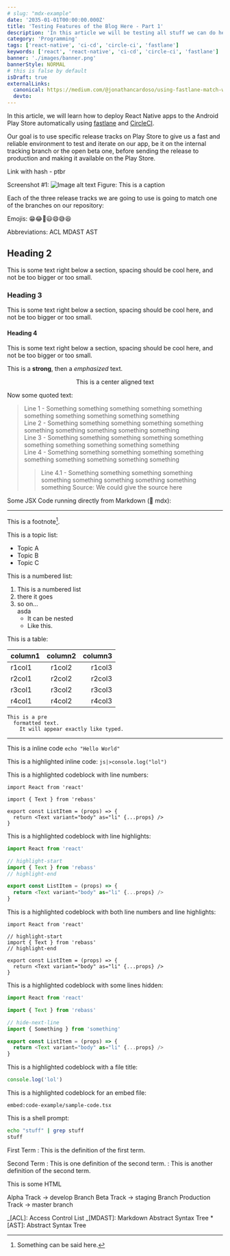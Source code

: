 ```yaml
---
# slug: "mdx-example"
date: '2035-01-01T00:00:00.000Z'
title: 'Testing Features of the Blog Here - Part 1'
description: 'In this article we will be testing all stuff we can do here...'
category: 'Programming'
tags: ['react-native', 'ci-cd', 'circle-ci', 'fastlane']
keywords: ['react', 'react-native', 'ci-cd', 'circle-ci', 'fastlane']
banner: './images/banner.png'
bannerStyle: NORMAL
# this is false by default
isDraft: true
externalLinks:
  canonical: https://medium.com/@jonathancardoso/using-fastlane-match-with-existing-certificates-without-revoking-them-a325be69dac6
  devto:
---
```


In this article, we will learn how to deploy React Native apps to the Android Play Store automatically using [fastlane](https://fastlane.tools/) and [CircleCI](https://circleci.com/).

Our goal is to use specific release tracks on Play Store to give us a fast and reliable environment to test and iterate on our app, be it on the internal tracking branch or the open beta one, before sending the release to production and making it available on the Play Store.

<Link to="/pt-br/blog/terreno-testes/#heading-2">Link with hash - ptbr</Link>

Screenshot #1:
![Image alt text](./images/screenshot-1.png 'This is my image')
Figure: This is a caption

Each of the three release tracks we are going to use is going to match one of the branches on our repository:

Emojis: 😁😂🤣😃😄😅😆

Abbreviations: ACL MDAST AST

## Heading 2

This is some text right below a section, spacing should be cool here, and not be too bigger or too small.

### Heading 3

This is some text right below a section, spacing should be cool here, and not be too bigger or too small.

#### Heading 4

This is some text right below a section, spacing should be cool here, and not be too bigger or too small.

This is a **strong**, then a _emphasized_ text.

<p style="text-align: center">This is a center aligned text</p>

Now some quoted text:

> Line 1 - Something something something something something something something something something something  
> Line 2 - Something something something something something something something something something something  
> Line 3 - Something something something something something something something something something something  
> Line 4 - Something something something something something something something something something something
>
> > Line 4.1 - Something something something something something something something something something something
> > Source: We could give the source here

Some JSX Code running directly from Markdown (🧡 mdx):


<SampleButton />

---

This is a footnote[^1].

This is a topic list:

- Topic A
- Topic B
- Topic C

This is a numbered list:

1. This is a numbered list
1. there it goes
1. so on...  
    asda
   - It can be nested
   - Like this.

This is a table:

| column1 | column2 | column3 |
| :------ | :-----: | ------: |
| r1col1  | r1col2  |  r1col3 |
| r2col1  | r2col2  |  r2col3 |
| r3col1  | r3col2  |  r3col3 |
| r4col1  | r4col2  |  r4col3 |

    This is a pre
      formatted text.
        It will appear exactly like typed.

---

This is a inline code `echo "Hello World"`

This is a highlighted inline code: `js|>console.log("lol")`

This is a highlighted codeblock with line numbers:

```typescript{numberLines: true}
import React from 'react'

import { Text } from 'rebass'

export const ListItem = (props) => {
  return <Text variant="body" as="li" {...props} />
}
```

This is a highlighted codeblock with line highlights:

```typescript
import React from 'react'

// highlight-start
import { Text } from 'rebass'
// highlight-end

export const ListItem = (props) => {
  return <Text variant="body" as="li" {...props} />
}
```

This is a highlighted codeblock with both line numbers and line highlights:

```typescript{numberLines: true}
import React from 'react'

// highlight-start
import { Text } from 'rebass'
// highlight-end

export const ListItem = (props) => {
  return <Text variant="body" as="li" {...props} />
}
```

This is a highlighted codeblock with some lines hidden:

```typescript
import React from 'react'

import { Text } from 'rebass'

// hide-next-line
import { Something } from 'something'

export const ListItem = (props) => {
  return <Text variant="body" as="li" {...props} />
}
```

This is a highlighted codeblock with a file title:

```js:title=example-file.js
console.log('lol')
```

This is a highlighted codeblock for an embed file:

`embed:code-example/sample-code.tsx`

This is a shell prompt:

```bash {promptUser: jcm}{prompHost: dev.localhost}{outputLines: 2}
echo "stuff" | grep stuff
stuff
```

First Term
: This is the definition of the first term.

Second Term
: This is one definition of the second term.
: This is another definition of the second term.

This is some HTML

Alpha Track -> develop Branch
Beta Track -> staging Branch
Production Track -> master branch

[^1]: Something can be said here.

_[ACL]: Access Control List
_[MDAST]: Markdown Abstract Syntax Tree \*[AST]: Abstract Syntax Tree
